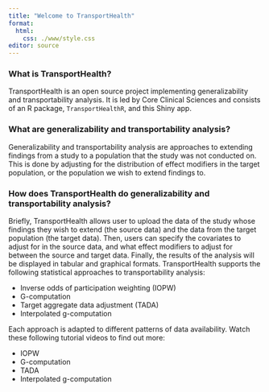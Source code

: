 ```yaml
---
title: "Welcome to TransportHealth"
format:
  html:
    css: ./www/style.css
editor: source
---
```


### What is TransportHealth?
TransportHealth is an open source project implementing generalizability and transportability analysis. It is led by Core Clinical Sciences and consists of an R package, `TransportHealthR`, and this Shiny app.

### What are generalizability and transportability analysis?
Generalizability and transportability analysis are approaches to extending findings from a study to a population that the study was not conducted on. This is done by adjusting for the distribution of effect modifiers in the target population, or the population we wish to extend findings to.

### How does TransportHealth do generalizability and transportability analysis?
Briefly, TransportHealth allows user to upload the data of the study whose findings they wish to extend (the source data) and the data from the target population (the target data). Then, users can specify the covariates to adjust for in the source data, and what effect modifiers to adjust for between the source and target data. Finally, the results of the analysis will be displayed in tabular and graphical formats. TransportHealth supports the following statistical approaches to transportability analysis:

- Inverse odds of participation weighting (IOPW)
- G-computation
- Target aggregate data adjustment (TADA)
- Interpolated g-computation

Each approach is adapted to different patterns of data availability. Watch these following tutorial videos to find out more:

- IOPW
- G-computation
- TADA
- Interpolated g-computation